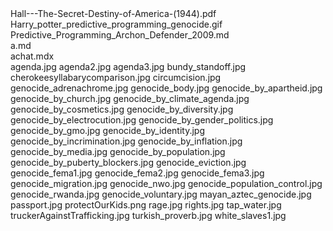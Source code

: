     
<EmbedFile src={PDF_Hall___The_Secret_Destiny_of_America__1944__pdf} className="w-full md:w-[24rem] md:h-[36rem] float-right sm:m-1 sm:ml-4">
	Hall---The-Secret-Destiny-of-America-(1944).pdf
</EmbedFile>
<PopImage className="w-full sm:max-w-[50vw] md:max-w-md float-left sm:m-1 sm:mr-4" src={GIF_Harry_potter_predictive_programming_genocide_gif} width={384} alt="Harry_potter_predictive_programming_genocide.gif">
	Harry_potter_predictive_programming_genocide.gif
</PopImage>
<div className="w-full md:max-w-[80rem] float-right italic">
	<MD_Predictive_Programming_Archon_Defender_2009_md />
	Predictive_Programming_Archon_Defender_2009.md
</div>
<div className="w-full md:max-w-[80rem] float-right italic">
	<MD_a_md />
	a.md
</div>
<div className="w-full md:max-w-[80rem] float-right italic">
	<MDX_achat_mdx />
	achat.mdx
</div>
<PopImage className="w-full sm:max-w-[50vw] md:max-w-md float-right sm:m-1 sm:ml-4" src={JPG_agenda_jpg} width={384} alt="agenda.jpg">
	agenda.jpg
</PopImage>
<PopImage className="w-full sm:max-w-[50vw] md:max-w-md float-left sm:m-1 sm:mr-4" src={JPG_agenda2_jpg} width={384} alt="agenda2.jpg">
	agenda2.jpg
</PopImage>
<PopImage className="w-full sm:max-w-[50vw] md:max-w-md float-right sm:m-1 sm:ml-4" src={JPG_agenda3_jpg} width={384} alt="agenda3.jpg">
	agenda3.jpg
</PopImage>
<PopImage className="w-full sm:max-w-[50vw] md:max-w-md float-left sm:m-1 sm:mr-4" src={JPG_bundy_standoff_jpg} width={384} alt="bundy_standoff.jpg">
	bundy_standoff.jpg
</PopImage>
<PopImage className="w-full sm:max-w-[50vw] md:max-w-md float-right sm:m-1 sm:ml-4" src={JPG_cherokeesyllabarycomparison_jpg} width={384} alt="cherokeesyllabarycomparison.jpg">
	cherokeesyllabarycomparison.jpg
</PopImage>
<PopImage className="w-full sm:max-w-[50vw] md:max-w-md float-left sm:m-1 sm:mr-4" src={JPG_circumcision_jpg} width={384} alt="circumcision.jpg">
	circumcision.jpg
</PopImage>
<PopImage className="w-full sm:max-w-[50vw] md:max-w-md float-right sm:m-1 sm:ml-4" src={JPG_genocide_adrenachrome_jpg} width={384} alt="genocide_adrenachrome.jpg">
	genocide_adrenachrome.jpg
</PopImage>
<PopImage className="w-full sm:max-w-[50vw] md:max-w-md float-left sm:m-1 sm:mr-4" src={JPG_genocide_body_jpg} width={384} alt="genocide_body.jpg">
	genocide_body.jpg
</PopImage>
<PopImage className="w-full sm:max-w-[50vw] md:max-w-md float-right sm:m-1 sm:ml-4" src={JPG_genocide_by_apartheid_jpg} width={384} alt="genocide_by_apartheid.jpg">
	genocide_by_apartheid.jpg
</PopImage>
<PopImage className="w-full sm:max-w-[50vw] md:max-w-md float-left sm:m-1 sm:mr-4" src={JPG_genocide_by_church_jpg} width={384} alt="genocide_by_church.jpg">
	genocide_by_church.jpg
</PopImage>
<PopImage className="w-full sm:max-w-[50vw] md:max-w-md float-right sm:m-1 sm:ml-4" src={JPG_genocide_by_climate_agenda_jpg} width={384} alt="genocide_by_climate_agenda.jpg">
	genocide_by_climate_agenda.jpg
</PopImage>
<PopImage className="w-full sm:max-w-[50vw] md:max-w-md float-left sm:m-1 sm:mr-4" src={JPG_genocide_by_cosmetics_jpg} width={384} alt="genocide_by_cosmetics.jpg">
	genocide_by_cosmetics.jpg
</PopImage>
<PopImage className="w-full sm:max-w-[50vw] md:max-w-md float-right sm:m-1 sm:ml-4" src={JPG_genocide_by_diversity_jpg} width={384} alt="genocide_by_diversity.jpg">
	genocide_by_diversity.jpg
</PopImage>
<PopImage className="w-full sm:max-w-[50vw] md:max-w-md float-left sm:m-1 sm:mr-4" src={JPG_genocide_by_electrocution_jpg} width={384} alt="genocide_by_electrocution.jpg">
	genocide_by_electrocution.jpg
</PopImage>
<PopImage className="w-full sm:max-w-[50vw] md:max-w-md float-right sm:m-1 sm:ml-4" src={JPG_genocide_by_gender_politics_jpg} width={384} alt="genocide_by_gender_politics.jpg">
	genocide_by_gender_politics.jpg
</PopImage>
<PopImage className="w-full sm:max-w-[50vw] md:max-w-md float-left sm:m-1 sm:mr-4" src={JPG_genocide_by_gmo_jpg} width={384} alt="genocide_by_gmo.jpg">
	genocide_by_gmo.jpg
</PopImage>
<PopImage className="w-full sm:max-w-[50vw] md:max-w-md float-right sm:m-1 sm:ml-4" src={JPG_genocide_by_identity_jpg} width={384} alt="genocide_by_identity.jpg">
	genocide_by_identity.jpg
</PopImage>
<PopImage className="w-full sm:max-w-[50vw] md:max-w-md float-left sm:m-1 sm:mr-4" src={JPG_genocide_by_incrimination_jpg} width={384} alt="genocide_by_incrimination.jpg">
	genocide_by_incrimination.jpg
</PopImage>
<PopImage className="w-full sm:max-w-[50vw] md:max-w-md float-right sm:m-1 sm:ml-4" src={JPG_genocide_by_inflation_jpg} width={384} alt="genocide_by_inflation.jpg">
	genocide_by_inflation.jpg
</PopImage>
<PopImage className="w-full sm:max-w-[50vw] md:max-w-md float-left sm:m-1 sm:mr-4" src={JPG_genocide_by_media_jpg} width={384} alt="genocide_by_media.jpg">
	genocide_by_media.jpg
</PopImage>
<PopImage className="w-full sm:max-w-[50vw] md:max-w-md float-right sm:m-1 sm:ml-4" src={JPG_genocide_by_population_jpg} width={384} alt="genocide_by_population.jpg">
	genocide_by_population.jpg
</PopImage>
<PopImage className="w-full sm:max-w-[50vw] md:max-w-md float-left sm:m-1 sm:mr-4" src={JPG_genocide_by_puberty_blockers_jpg} width={384} alt="genocide_by_puberty_blockers.jpg">
	genocide_by_puberty_blockers.jpg
</PopImage>
<PopImage className="w-full sm:max-w-[50vw] md:max-w-md float-right sm:m-1 sm:ml-4" src={JPG_genocide_eviction_jpg} width={384} alt="genocide_eviction.jpg">
	genocide_eviction.jpg
</PopImage>
<PopImage className="w-full sm:max-w-[50vw] md:max-w-md float-left sm:m-1 sm:mr-4" src={JPG_genocide_fema1_jpg} width={384} alt="genocide_fema1.jpg">
	genocide_fema1.jpg
</PopImage>
<PopImage className="w-full sm:max-w-[50vw] md:max-w-md float-right sm:m-1 sm:ml-4" src={JPG_genocide_fema2_jpg} width={384} alt="genocide_fema2.jpg">
	genocide_fema2.jpg
</PopImage>
<PopImage className="w-full sm:max-w-[50vw] md:max-w-md float-left sm:m-1 sm:mr-4" src={JPG_genocide_fema3_jpg} width={384} alt="genocide_fema3.jpg">
	genocide_fema3.jpg
</PopImage>
<PopImage className="w-full sm:max-w-[50vw] md:max-w-md float-right sm:m-1 sm:ml-4" src={JPG_genocide_migration_jpg} width={384} alt="genocide_migration.jpg">
	genocide_migration.jpg
</PopImage>
<PopImage className="w-full sm:max-w-[50vw] md:max-w-md float-left sm:m-1 sm:mr-4" src={JPG_genocide_nwo_jpg} width={384} alt="genocide_nwo.jpg">
	genocide_nwo.jpg
</PopImage>
<PopImage className="w-full sm:max-w-[50vw] md:max-w-md float-right sm:m-1 sm:ml-4" src={JPG_genocide_population_control_jpg} width={384} alt="genocide_population_control.jpg">
	genocide_population_control.jpg
</PopImage>
<PopImage className="w-full sm:max-w-[50vw] md:max-w-md float-left sm:m-1 sm:mr-4" src={JPG_genocide_rwanda_jpg} width={384} alt="genocide_rwanda.jpg">
	genocide_rwanda.jpg
</PopImage>
<PopImage className="w-full sm:max-w-[50vw] md:max-w-md float-right sm:m-1 sm:ml-4" src={JPG_genocide_voluntary_jpg} width={384} alt="genocide_voluntary.jpg">
	genocide_voluntary.jpg
</PopImage>
<PopImage className="w-full sm:max-w-[50vw] md:max-w-md float-left sm:m-1 sm:mr-4" src={JPG_mayan_aztec_genocide_jpg} width={384} alt="mayan_aztec_genocide.jpg">
	mayan_aztec_genocide.jpg
</PopImage>
<PopImage className="w-full sm:max-w-[50vw] md:max-w-md float-right sm:m-1 sm:ml-4" src={JPG_passport_jpg} width={384} alt="passport.jpg">
	passport.jpg
</PopImage>
<PopImage className="w-full sm:max-w-[50vw] md:max-w-md float-left sm:m-1 sm:mr-4" src={PNG_protectOurKids_png} width={384} alt="protectOurKids.png">
	protectOurKids.png
</PopImage>
<PopImage className="w-full sm:max-w-[50vw] md:max-w-md float-right sm:m-1 sm:ml-4" src={JPG_rage_jpg} width={384} alt="rage.jpg">
	rage.jpg
</PopImage>
<PopImage className="w-full sm:max-w-[50vw] md:max-w-md float-left sm:m-1 sm:mr-4" src={JPG_rights_jpg} width={384} alt="rights.jpg">
	rights.jpg
</PopImage>
<PopImage className="w-full sm:max-w-[50vw] md:max-w-md float-right sm:m-1 sm:ml-4" src={JPG_tap_water_jpg} width={384} alt="tap_water.jpg">
	tap_water.jpg
</PopImage>
<PopImage className="w-full sm:max-w-[50vw] md:max-w-md float-left sm:m-1 sm:mr-4" src={JPG_truckerAgainstTrafficking_jpg} width={384} alt="truckerAgainstTrafficking.jpg">
	truckerAgainstTrafficking.jpg
</PopImage>
<PopImage className="w-full sm:max-w-[50vw] md:max-w-md float-right sm:m-1 sm:ml-4" src={JPG_turkish_proverb_jpg} width={384} alt="turkish_proverb.jpg">
	turkish_proverb.jpg
</PopImage>
<PopImage className="w-full sm:max-w-[50vw] md:max-w-md float-left sm:m-1 sm:mr-4" src={JPG_white_slaves1_jpg} width={384} alt="white_slaves1.jpg">
	white_slaves1.jpg
</PopImage>
